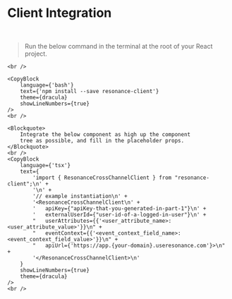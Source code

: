 
# Client Integration

<Theme>
    <br/>
    <Blockquote>
        Run the below command in the terminal at the root of your
        React project.
    </Blockquote>

    <br />

    <CopyBlock
        language={'bash'}
        text={'npm install --save resonance-client'}
        theme={dracula}
        showLineNumbers={true}
    />
    <br />

    <Blockquote>
        Integrate the below component as high up the component
        tree as possible, and fill in the placeholder props.
    </Blockquote>
    <br />
    <CopyBlock
        language={'tsx'}
        text={
            'import { ResonanceCrossChannelClient } from "resonance-client";\n' +
            '\n' +
            '// example instantiation\n' +
            '<ResonanceCrossChannelClient\n' +
            '   apiKey={"apiKey-that-you-generated-in-part-1"}\n' +
            '   externalUserId={"user-id-of-a-logged-in-user"}\n' +
            "   userAttributes={{'<user_attribute_name>: <user_attribute_value>'}}\n" +
            "   eventContext={{'<event_context_field_name>: <event_context_field_value>'}}\n" +
            "   apiUrl={'https://app.{your-domain}.useresonance.com'}>\n" +
            '</ResonanceCrossChannelClient>\n'
        }
        showLineNumbers={true}
        theme={dracula}
    />
    <br />
</Theme>